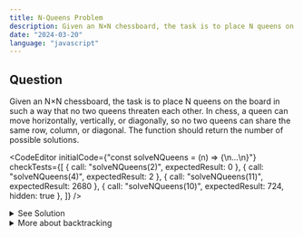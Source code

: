 ```yaml
---
title: N-Queens Problem
description: Given an N×N chessboard, the task is to place N queens on the board in such a way that no two queens threaten each other.
date: "2024-03-20"
language: "javascript"
---
```


## Question
Given an N×N chessboard, the task is to place N queens on the board in such a way that no two queens threaten each other.
In chess, a queen can move horizontally, vertically, or diagonally, so no two queens can share the same row, column, or diagonal.
The function should return the number of possible solutions.

<CodeEditor 
    initialCode={"const solveNQueens = (n) => {\n...\n}"}
    checkTests={[
        {
        call: "solveNQueens(2)",
        expectedResult: 0
        },
        {
        call: "solveNQueens(4)",
        expectedResult: 2
        },
        {
        call: "solveNQueens(11)",
        expectedResult: 2680
        },
        {
        call: "solveNQueens(10)",
        expectedResult: 724,
        hidden: true
        },
        ]}
/>

<details>
  <summary>See Solution</summary>

## Solution

### Basic idea
Here's a general approach to solving the N-Queens problem using backtracking:

- Start with an empty N×N chessboard.
- Place a queen in the first row.
- Move to the next row and place a queen in a safe position.
- Continue this process recursively until all queens are placed or until it's not possible to place a queen without violating the constraints.
- If a solution is found (i.e., all queens are placed), add it to the list of solutions.
- Backtrack to explore other possibilities.

```js
const solveNQueens = (n) => {
    const result = [];
    
    // Helper function to check if a queen can be placed at position (row, col)
    function isSafe(board, row, col) {
        // Check if there's a queen in the same column
        for (let i = 0; i < row; i++) {
            if (board[i] === col || 
                board[i] === col - (row - i) || 
                board[i] === col + (row - i)) {
                return false;
            }
        }
        return true;
    }
    
    // Helper function to recursively find all solutions
    const backtrack = (row, board) => {
        if (row === n) {
            // If all queens are placed, add the current board configuration to the result
            result.push(board.map(col => '.'.repeat(col) + 'Q' + '.'.repeat(n - col - 1)));
            return;
        }
        
        // Try placing the queen in each column of the current row
        for (let col = 0; col < n; col++) {
            if (isSafe(board, row, col)) {
                board.push(col);
                backtrack(row + 1, board);
                board.pop(); // Backtrack
            }
        }
    }
    
    backtrack(0, []);
    return result.length;
}

```

### Explanation
1. The `solveNQueens` function takes an integer `n` as input and returns the number of possible solutions to the N-Queens problem.
2. The function initializes an empty array `result` to store the solutions.
3. The `isSafe` function checks if a queen can be placed at position `(row, col)` on the board.
4. The `backtrack` function is a recursive helper function that finds all solutions to the N-Queens problem.
5. The base case of the recursion is when `row === n`, i.e., all queens are placed on the board.
6. If the base case is reached, the current board configuration is added to the `result` array.
7. The `backtrack` function tries placing the queen in each column of the current row, checking if it is safe to place the queen at that position.
8. If it is safe, the queen is placed in that column, and the function is called recursively for the next row.
9. After the recursive call, the queen is removed from the board to backtrack and try other positions.
10. The `solveNQueens` function calls the `backtrack` function with the initial row set to 0 and an empty board configuration.
11. Finally, the function returns the length of the `result` array, which contains all possible solutions to the N-Queens problem.

## Complexity Analysis
The time complexity of this solution is O(N!), where N is the size of the chessboard.
This is because the function tries all possible combinations of queen placements on the board.


</details>
<details>
  <summary>More about backtracking</summary>

## Definition
Backtracking is a technique used to find solutions incrementally by trying different options and abandoning those that fail to satisfy the constraints of the problem.
## Application
Backtracking is useful for solving problems with a constraint satisfaction aspect, such as finding a path through a maze, solving Sudoku puzzles, or solving the N-Queens problem.
</details>
